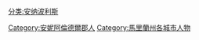 [[分类:安纳波利斯|分类:安纳波利斯]]
[[Category:安妮阿倫德爾郡人|Category:安妮阿倫德爾郡人]]
[[Category:馬里蘭州各城市人物|Category:馬里蘭州各城市人物]]